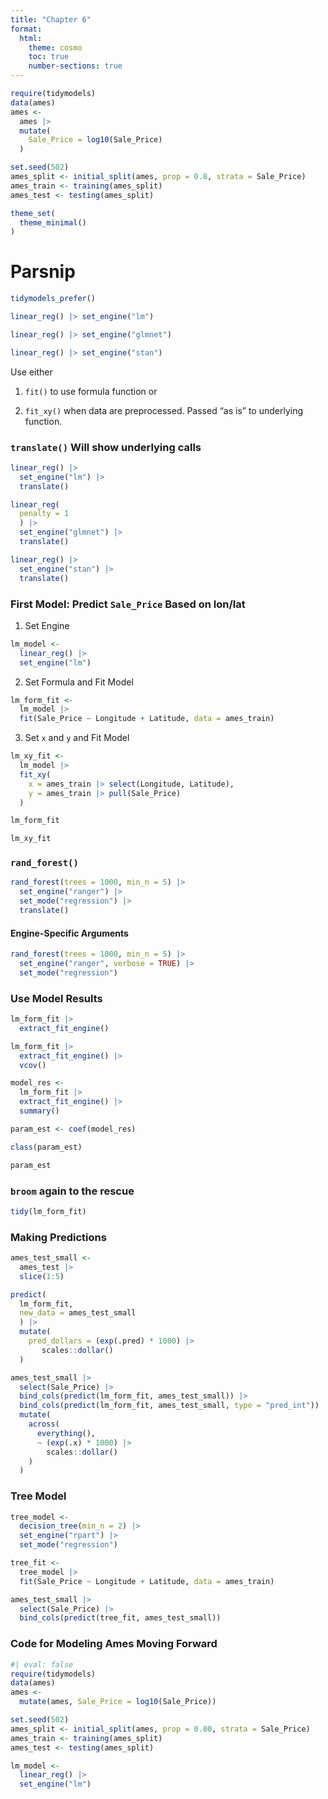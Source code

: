 ```yaml
---
title: "Chapter 6"
format:
  html:
    theme: cosmo
    toc: true
    number-sections: true
---
```


```r
require(tidymodels)
data(ames)
ames <- 
  ames |> 
  mutate(
    Sale_Price = log10(Sale_Price)
  )

set.seed(502) 
ames_split <- initial_split(ames, prop = 0.8, strata = Sale_Price)
ames_train <- training(ames_split)
ames_test <- testing(ames_split)

theme_set(
  theme_minimal()
)
```

# Parsnip

```r
tidymodels_prefer()
```

```r
linear_reg() |> set_engine("lm")
```

```r
linear_reg() |> set_engine("glmnet")
```

```r
linear_reg() |> set_engine("stan")
```

Use either

1.  `fit()` to use formula function or

2.  `fit_xy()` when data are preprocessed. Passed "as is" to underlying function.

### `translate()` Will show underlying calls

```r
linear_reg() |> 
  set_engine("lm") |> 
  translate()
```

```r
linear_reg(
  penalty = 1
  ) |> 
  set_engine("glmnet") |> 
  translate()
```

```r
linear_reg() |> 
  set_engine("stan") |> 
  translate()
```

### First Model: Predict `Sale_Price` Based on lon/lat

1.  Set Engine

```r
lm_model <- 
  linear_reg() |> 
  set_engine("lm")
```

2.  Set Formula and Fit Model

```r
lm_form_fit <- 
  lm_model |> 
  fit(Sale_Price ~ Longitude + Latitude, data = ames_train)
```

3.  Set `x` and `y` and Fit Model

```r
lm_xy_fit <- 
  lm_model |> 
  fit_xy(
    x = ames_train |> select(Longitude, Latitude),
    y = ames_train |> pull(Sale_Price)
  )
```

```r
lm_form_fit
```

```r
lm_xy_fit
```

### `rand_forest()`

```r

rand_forest(trees = 1000, min_n = 5) |> 
  set_engine("ranger") |> 
  set_mode("regression") |> 
  translate()
```

#### Engine-Specific Arguments

```r
rand_forest(trees = 1000, min_n = 5) |> 
  set_engine("ranger", verbose = TRUE) |> 
  set_mode("regression")
```

### Use Model Results

```r
lm_form_fit |> 
  extract_fit_engine()
```

```r
lm_form_fit |> 
  extract_fit_engine() |> 
  vcov()
```

```r
model_res <- 
  lm_form_fit |> 
  extract_fit_engine() |> 
  summary()

param_est <- coef(model_res)

class(param_est)

param_est
```

### `broom` again to the rescue

```r
tidy(lm_form_fit)
```

### Making Predictions

```r
ames_test_small <- 
  ames_test |> 
  slice(1:5)

predict(
  lm_form_fit, 
  new_data = ames_test_small
  ) |> 
  mutate(
    pred_dollars = (exp(.pred) * 1000) |> 
       scales::dollar()
  )
```

```r
ames_test_small |> 
  select(Sale_Price) |> 
  bind_cols(predict(lm_form_fit, ames_test_small)) |> 
  bind_cols(predict(lm_form_fit, ames_test_small, type = "pred_int")) |> 
  mutate(
    across(
      everything(),
      ~ (exp(.x) * 1000) |> 
        scales::dollar()
    )
  )
```

### Tree Model

```r
tree_model <- 
  decision_tree(min_n = 2) |> 
  set_engine("rpart") |> 
  set_mode("regression")

tree_fit <- 
  tree_model |> 
  fit(Sale_Price ~ Longitude + Latitude, data = ames_train)

ames_test_small |> 
  select(Sale_Price) |> 
  bind_cols(predict(tree_fit, ames_test_small))
```

### Code for Modeling Ames Moving Forward

```r
#| eval: false
require(tidymodels)
data(ames)
ames <- 
  mutate(ames, Sale_Price = log10(Sale_Price))

set.seed(502)
ames_split <- initial_split(ames, prop = 0.80, strata = Sale_Price)
ames_train <- training(ames_split)
ames_test <- testing(ames_split)

lm_model <- 
  linear_reg() |> 
  set_engine("lm")
```
